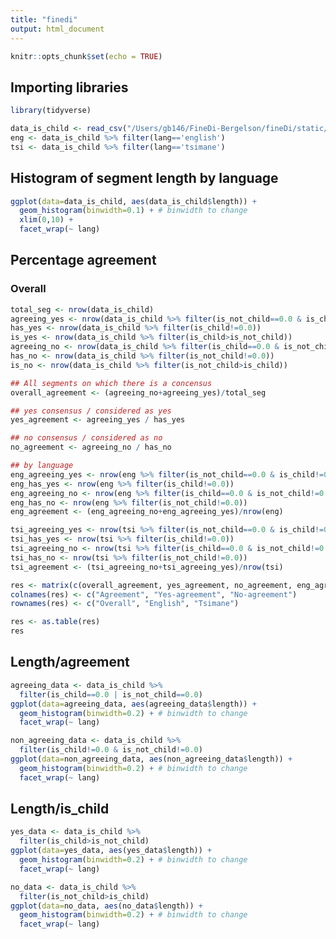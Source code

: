 ```yaml
---
title: "finedi"
output: html_document
---
```


```r
knitr::opts_chunk$set(echo = TRUE)
```

## Importing libraries

```r
library(tidyverse)
```

```r
data_is_child <- read_csv("/Users/gb146/FineDi-Bergelson/fineDi/static/is_child.csv")
eng <- data_is_child %>% filter(lang=='english')
tsi <- data_is_child %>% filter(lang=='tsimane')
```

## Histogram of segment length by language


```r
ggplot(data=data_is_child, aes(data_is_child$length)) +
  geom_histogram(binwidth=0.1) + # binwidth to change
  xlim(0,10) +
  facet_wrap(~ lang)
```

## Percentage agreement

### Overall

```r
total_seg <- nrow(data_is_child)
agreeing_yes <- nrow(data_is_child %>% filter(is_not_child==0.0 & is_child!=0.0))
has_yes <- nrow(data_is_child %>% filter(is_child!=0.0))
is_yes <- nrow(data_is_child %>% filter(is_child>is_not_child))
agreeing_no <- nrow(data_is_child %>% filter(is_child==0.0 & is_not_child!=0.0))
has_no <- nrow(data_is_child %>% filter(is_not_child!=0.0))
is_no <- nrow(data_is_child %>% filter(is_not_child>is_child))

## All segments on which there is a concensus
overall_agreement <- (agreeing_no+agreeing_yes)/total_seg

## yes consensus / considered as yes
yes_agreement <- agreeing_yes / has_yes

## no consensus / considered as no
no_agreement <- agreeing_no / has_no

## by language
eng_agreeing_yes <- nrow(eng %>% filter(is_not_child==0.0 & is_child!=0.0))
eng_has_yes <- nrow(eng %>% filter(is_child!=0.0))
eng_agreeing_no <- nrow(eng %>% filter(is_child==0.0 & is_not_child!=0.0))
eng_has_no <- nrow(eng %>% filter(is_not_child!=0.0))
eng_agreement <- (eng_agreeing_no+eng_agreeing_yes)/nrow(eng)

tsi_agreeing_yes <- nrow(tsi %>% filter(is_not_child==0.0 & is_child!=0.0))
tsi_has_yes <- nrow(tsi %>% filter(is_child!=0.0))
tsi_agreeing_no <- nrow(tsi %>% filter(is_child==0.0 & is_not_child!=0.0))
tsi_has_no <- nrow(tsi %>% filter(is_not_child!=0.0))
tsi_agreement <- (tsi_agreeing_no+tsi_agreeing_yes)/nrow(tsi)

res <- matrix(c(overall_agreement, yes_agreement, no_agreement, eng_agreement, eng_agreeing_yes/eng_has_yes, eng_agreeing_no/eng_has_no, tsi_agreement, tsi_agreeing_yes/tsi_has_yes, tsi_agreeing_no/tsi_has_no),ncol=3,byrow=TRUE)
colnames(res) <- c("Agreement", "Yes-agreement", "No-agreement")
rownames(res) <- c("Overall", "English", "Tsimane")

res <- as.table(res)
res

```


## Length/agreement

```r
agreeing_data <- data_is_child %>% 
  filter(is_child==0.0 | is_not_child==0.0)
ggplot(data=agreeing_data, aes(agreeing_data$length)) +
  geom_histogram(binwidth=0.2) + # binwidth to change
  facet_wrap(~ lang)

non_agreeing_data <- data_is_child %>% 
  filter(is_child!=0.0 & is_not_child!=0.0)
ggplot(data=non_agreeing_data, aes(non_agreeing_data$length)) +
  geom_histogram(binwidth=0.2) + # binwidth to change
  facet_wrap(~ lang)

```

## Length/is_child

```r
yes_data <- data_is_child %>% 
  filter(is_child>is_not_child)
ggplot(data=yes_data, aes(yes_data$length)) +
  geom_histogram(binwidth=0.2) + # binwidth to change
  facet_wrap(~ lang)

no_data <- data_is_child %>% 
  filter(is_not_child>is_child)
ggplot(data=no_data, aes(no_data$length)) +
  geom_histogram(binwidth=0.2) + # binwidth to change
  facet_wrap(~ lang)
```
